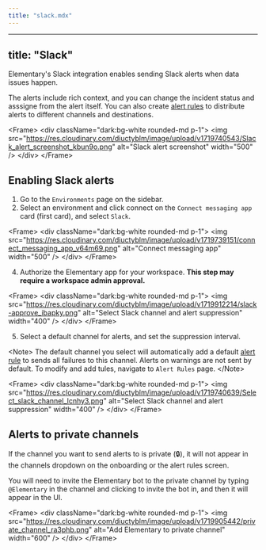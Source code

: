 ```yaml
---
title: "slack.mdx"
---
```


---
title: "Slack"
---

Elementary's Slack integration enables sending Slack alerts when data issues happen.

The alerts include rich context, and you can change the incident status and asssigne from the alert itself.
You can also create [alert rules](/features/alerts-and-incidents/alert-rules) to distribute alerts to different channels and destinations.

&lt;Frame&gt;
  &lt;div className="dark:bg-white rounded-md p-1"&gt;
    &lt;img
      src="https://res.cloudinary.com/diuctyblm/image/upload/v1719740543/Slack_alert_screenshot_kbun9o.png"
      alt="Slack alert screenshot"
      width="500"
    /&gt;
  &lt;/div&gt;
&lt;/Frame&gt;

## Enabling Slack alerts

1. Go to the `Environments` page on the sidebar.
2. Select an environment and click connect on the `Connect messaging app` card (first card), and select `Slack`.

&lt;Frame&gt;
  &lt;div className="dark:bg-white rounded-md p-1"&gt;
    &lt;img
      src="https://res.cloudinary.com/diuctyblm/image/upload/v1719739151/connect_messaging_app_v64m69.png"
      alt="Connect messaging app"
      width="500"
    /&gt;
  &lt;/div&gt;
&lt;/Frame&gt;

4. Authorize the Elementary app for your workspace. **This step may require a workspace admin approval.**

&lt;Frame&gt;
  &lt;div className="dark:bg-white rounded-md p-1"&gt;
    &lt;img
      src="https://res.cloudinary.com/diuctyblm/image/upload/v1719912214/slack-approve_ibapky.png"
      alt="Select Slack channel and alert suppression"
      width="400"
    /&gt;
  &lt;/div&gt;
&lt;/Frame&gt;

5. Select a default channel for alerts, and set the suppression interval.

&lt;Note&gt;
The default channel you select will automatically add a default [alert rule](/features/alerts-and-incidents/alert-rules)
to sends all failures to this channel. Alerts on warnings are not sent by default. To modify and add tules, navigate to `Alert Rules` page.
&lt;/Note&gt;

&lt;Frame&gt;
  &lt;div className="dark:bg-white rounded-md p-1"&gt;
    &lt;img
      src="https://res.cloudinary.com/diuctyblm/image/upload/v1719740639/Select_slack_channel_lcnhy3.png"
      alt="Select Slack channel and alert suppression"
      width="400"
    /&gt;
  &lt;/div&gt;
&lt;/Frame&gt;


## Alerts to private channels

If the channel you want to send alerts to is private (🔒), it will not appear in the channels dropdown on the onboarding or the alert rules screen. 

You will need to invite the Elementary bot to the private channel by typing `@Elementary` in the channel and clicking to invite the bot in, and then it will appear in the UI.

&lt;Frame&gt;
  &lt;div className="dark:bg-white rounded-md p-1"&gt;
    &lt;img
      src="https://res.cloudinary.com/diuctyblm/image/upload/v1719905442/private_channel_ra3phb.png"
      alt="Add Elementary to private channel"
      width="600"
    /&gt;
  &lt;/div&gt;
&lt;/Frame&gt;